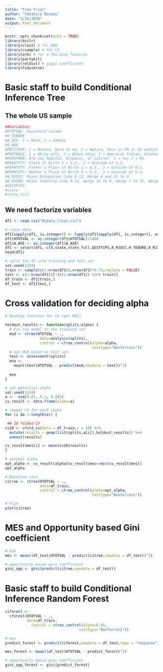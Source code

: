 ---
title: "Tree Trial"
author: "Takahiro Minami"
date: "2/16/2020"
output: html_document
---

```{r setup, include=FALSE}
knitr::opts_chunk$set(echo = TRUE)
library(knitr)
library(class) # for kNN
library(rsample) # for CV 
library(arm) # for a few base features
library(partykit)
library(reldist) # gigni coefficient
library(tidyverse)
```

# Basic staff to build Conditional Inference Tree

## The whole US sample 


```{r} 
##Variables: 
#HTOTVAL: household income
#H_TENURE
#A_SEX: 1 = Male, 2 = Female
#A_AGE
#PRCITSHP: 1 = Native, born in US; 2 = Native, born in PR or US outlying area / Native, born abroad of US parent(s) / Foreign born, US cit by naturalization; 3 = Foreign born, not a US citizen
#PRDTRACE: 1 = White only; 2 = Black only; 3 = American Indian, Alaskan Native only (AI); 4 = Others
#PEHSPNON: Are you Spanish, Hispanic, or Latino?  1 = Yes 2 = No
#PENATVTY: Place of Birth 1 = U.S., 2 = Outside of U.S. 
#PEFNTVTY: Father's Place of Birth 1 = U.S., 2 = Outside of U.S. 
#PEMNTVTY: Mother's Place of Birth 1 = U.S., 2 = Outside of U.S. 
#A_MJOCC: Major Occupation Code 0-11, Merge 6 and 11 to 0 
#A_MJIND: Major Industry Code 0-14, merge 14 to 0, merge 7 to 12, merge 1 and 2
#GESTFIPS
#state
#state_full
```


## We need factorize variables

```{r}
df1 <- read.csv("MLData_Clean.csv")

```

```{r}
# clean data
df1[sapply(df1, is.integer)] <- lapply(df1[sapply(df1, is.integer)], as.factor)
df1$HTOTVAL <- as.integer(df1$HTOTVAL)/1000
df1$A_AGE <- as.integer(df1$A_AGE)
df1 <- select(df1,-c(X,state,state_full,GESTFIPS,A_MJOCC,H_TENURE,A_MJIND,A_AGE))
head(df1)
```

```{r}
# split the df into training and test set
set.seed(1234)
train <- sample(c(1:nrow(df1)),nrow(df1)*0.75,replace = FALSE) 
test <- c(1:nrow(df1))[!(c(1:nrow(df1)) %in% train)]
df_train <- df1[train,]
df_test <- df1[test,]
```





# Cross validation for deciding alpha
```{r}
# Develop function for CV (get MSE)

holdout_results <- function(splits,alpha) {
  # Fit the model to the training set
  mod <- ctree(HTOTVAL ~ .,
                data=analysis(splits),
                control = ctree_control(alpha=alpha,
                                        testtype="Bonferroni"))
  # Get MSE based on test set
  test <- assessment(splits)
  mse <- 
    mean((test$HTOTVAL - predict(mod,newdata = test))^2)
    
  mse
}

# set potential alpha
set.seed(1234)
a <-  seq(0.01, 0.1, 0.005)
cv_result <- data.frame(alpha=a)

# repeat CV for each alpha
for (i in 1:length(a)) {

 ## 10 folded CV
cv10 <- vfold_cv(data = df_train,v = 10) %>%
  mutate(results = pmap(list(splits,a[i]),holdout_results)) %>%
  unnest(results)

cv_result$mes[i] <- mean(cv10$results)
}

# optimal alpha
opt_alpha <- cv_result$alpha[cv_result$mes==min(cv_result$mes)]
opt_alpha
```

```{r}
# Baseline case
citree <- ctree(HTOTVAL ~ .,
                data=df_train,
                control = ctree_control(alpha=opt_alpha,
                                        testtype="Bonferroni"))
```

```{r, fig.width=30, fig.height=20}
# Plot
plot(citree)
```

# MES and Opportunity based Gini coefficient
```{r}
# mse
mes <- mean((df_test$HTOTVAL - predict(citree,newdata = df_test))^2)

# opportunity based gini coefficient
gini_opp <- gini(predict(citree,newdata = df_test))
```


# Basic staff to build Conditional Inference Random Forest

```{r}
ciforest <- 
  cforest(HTOTVAL ~ .,
          data=df_train,
	        control = ctree_control(alpha=0.05,
                                  testtype="Bonferroni"))
```

```{r}
# mse
predict_forest <- predict(ciforest,newdata = df_test,type = "response")

mes_forest <- mean((df_test$HTOTVAL - predict_forest)^2)

# opportunity based gini coefficient
gini_opp_forest <- gini(predict_forest)
```



